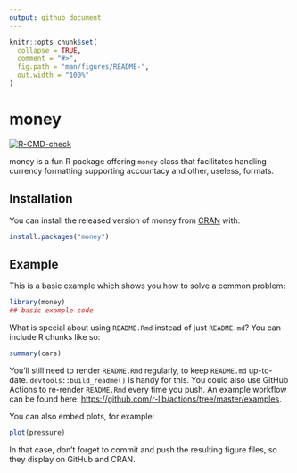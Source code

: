```yaml
---
output: github_document
---
```


<!-- README.md is generated from README.Rmd. Please edit that file -->

```r
knitr::opts_chunk$set(
  collapse = TRUE,
  comment = "#>",
  fig.path = "man/figures/README-",
  out.width = "100%"
)
```

# money

<!-- badges: start -->
[![R-CMD-check](https://github.com/konradzdeb/money/workflows/R-CMD-check/badge.svg)](https://github.com/konradzdeb/money/actions)
<!-- badges: end -->

money is a fun R package offering `money` class that facilitates handling currency formatting supporting accountacy and other, useless, formats.  

## Installation

You can install the released version of money from [CRAN](https://CRAN.R-project.org) with:

``` r
install.packages("money")
```

## Example

This is a basic example which shows you how to solve a common problem:

```r
library(money)
## basic example code
```

What is special about using `README.Rmd` instead of just `README.md`? You can include R chunks like so:

```r
summary(cars)
```

You'll still need to render `README.Rmd` regularly, to keep `README.md` up-to-date. `devtools::build_readme()` is handy for this. You could also use GitHub Actions to re-render `README.Rmd` every time you push. An example workflow can be found here: <https://github.com/r-lib/actions/tree/master/examples>.

You can also embed plots, for example:

```r
plot(pressure)
```

In that case, don't forget to commit and push the resulting figure files, so they display on GitHub and CRAN.
